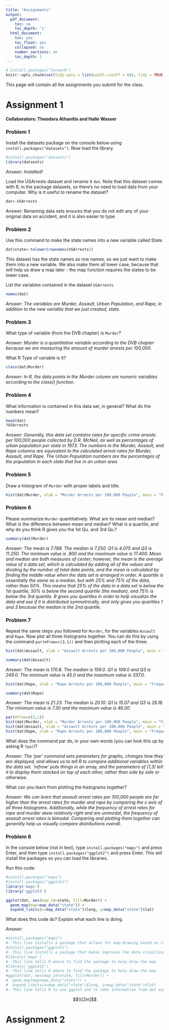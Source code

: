 ```yaml
---
title: "Assignments"
output:
  pdf_document:
    toc: no
    toc_depth: '1'
  html_document:
    toc: yes
    toc_float: yes
    collapsed: no
    number_sections: no
    toc_depth: 1
---
```


```r
# install.packages("formatR")
knitr::opts_chunk$set(tidy.opts = list(width.cutoff = 60), tidy = TRUE)
```

This page will contain all the assignments you submit for the class.



# Assignment 1

**Collaborators: Theodora Athanitis and Halle Wasser **


### Problem 1 

Install the datasets package on the console below using `install.packages("datasets")`. Now load the library.

```r
#install.packages("datasets")
library(datasets)
```

*Answer: Installed!*

Load the USArrests dataset and rename it `dat`. Note that this dataset comes with R, in the package datasets, so there's no need to load data from your computer. Why is it useful to rename the dataset?

```r
dat<-USArrests
```

Answer: Renaming data sets ensures that you do not edit any of your original data on accident, and it is also easier to type.

### Problem 2

Use this command to make the state names into a new variable called State. 

```r
dat$state<-tolower(rownames(USArrests))
```

This dataset has the state names as row names, so we just want to make them into a new variable. We also make them all lower case, because that will help us draw a map later - the map function requires the states to be lower case.


List the variables contained in the dataset `USArrests`.

```r
names(dat)
```
*Answer: The variables are Murder, Assault, Urban Population, and Rape, in addition to the new variable that we just created, state.*

### Problem 3 

What type of variable (from the DVB chapter) is `Murder`? 

*Answer: Murder is a quantitative variable according to the DVB chapter because we are measuring the amount of murder arrests per 100,000.*

What R Type of variable is it?


```r
class(dat$Murder)
```
*Answer: In R, the data points in the Murder column are numeric variables according to the class() function.*

### Problem 4

What information is contained in this data set, in general? What do the numbers mean? 

```r
head(dat)
?USArrests
```

*Answer: Generally, this data set contains rates for specific crime arrests per 100,000 people collected by D.R. McNeil, as well as percentages of urban population per state in 1973. The numbers in the Murder, Assault, and Rape columns are equivalent to the calculated arrest rates for Murder, Assault, and Rape. The Urban Population numbers are the percentages of the population in each state that live in an urban area.*

### Problem 5

Draw a histogram of `Murder` with proper labels and title.

```r
hist(dat$Murder, xlab = "Murder Arrests per 100,000 People", main = "Frequency of Murder Arrest Rates in the US", col = "purple")
```


### Problem 6

Please summarize `Murder` quantitatively. What are its mean and median? What is the difference between mean and median? What is a quartile, and why do you think R gives you the 1st Qu. and 3rd Qu.?



```r
summary(dat$Murder)
```
*Answer: The mean is 7.788.  The median is 7.250.  Q1 is 4.075 and Q3 is 11.250. The minimum value is .800 and the maximum value is 17.400. Mean and median are both measures of center; however, the mean is the average value of a data set, which is calculated by adding all of the values and dividing by the number of total data points, and the mean is calculated by finding the middle value when the data set is arranged in order.  A quartile is essentially the same as a median, but with 25% and 75% of the data, rather than 50%. This means that 25% of the data in a data set is below the 1st quartile, 50% is below the second quartile (the median), and 75% is below the 3rd quartile. R gives you quartiles in order to help visualize the data and see if it is distributed symmetrically, and only gives you quartiles 1 and 3 because the median is the 2nd quartile.*

### Problem 7

Repeat the same steps you followed for `Murder`, for the variables `Assault` and `Rape`. Now plot all three histograms together. You can do this by using the command `par(mfrow=c(3,1))` and then plotting each of the three. 

```r
hist(dat$Assault, xlab = "Assault Arrests per 100,000 People", main = "Frequency of Assault Arrest Rates in the US", col = "Blue")
```

```r
summary(dat$Assault)
```
*Answer: The mean is 170.8.  The median is 159.0.  Q1 is 109.0 and Q3 is 249.0. The minimum value is 45.0 and the maximum value is 337.0.*

```r
hist(dat$Rape, xlab = "Rape Arrests per 100,000 People", main = "Frequency of Rape Arrest Rates in the US", col = "Red")
```

```r
summary(dat$Rape)
```
*Answer: The mean is 21.23.  The median is 20.10.  Q1 is 15.07 and Q3 is 26.18. The minimum value is 7.30 and the maximum value is 46.00.*


```r
par(mfrow=c(3,1))
hist(dat$Murder, xlab = "Murder Arrests per 100,000 People", main = "Frequency of Murder Arrest Rates in the US", col = "purple")
hist(dat$Assault, xlab = "Assault Arrests per 100,000 People", main = "Frequency of Assault Arrest Rates in the US", col = "Blue")
hist(dat$Rape, xlab = "Rape Arrests per 100,000 People", main = "Frequency of Rape Arrest Rates in the US", col = "Red")

```


What does the command par do, in your own words (you can look this up by asking R `?par`)?

*Answer: The 'par' command sets parameters for graphs, changes how they are displayed, and allows us to tell R to compare additional variables within the data set. 'mfrow' puts things in an array, and the parameters of (1,3) tell it to display them stacked on top of each other, rather than side by side or otherwise.*

What can you learn from plotting the histograms together?

*Answer: We can learn that assault arrest rates per 100,000 people are far higher than the arrest rates for murder and rape by comparing the x axis of all three histograms. Additionally, while the frequency of arrest rates for rape and murder skew relatively right and are unimodal, the frequency of assault arrest rates is bimodal. Comparing and plotting them together can generally help us visually compare distributions overall.*
  
### Problem 8

In the console below (not in text), type `install.packages("maps")` and press Enter, and then type `install.packages("ggplot2")` and press Enter. This will install the packages so you can load the libraries.

Run this code:

```r
#install.packages("maps")
#install.packages("ggplot2")
library('maps') 
library('ggplot2') 

ggplot(dat, aes(map_id=state, fill=Murder)) + 
  geom_map(map=map_data("state")) + 
  expand_limits(x=map_data("state")$long, y=map_data("state")$lat)
```

What does this code do? Explain what each line is doing.

*Answer:*

```r
#install.packages("maps")
#- This line installs a package that allows for map-drawing based on state names provided within the data.
#install.packages("ggplot2")
#- This line installs a package that makes improves the data visualization so that the map is easier to understand.
#library('maps') 
#- This line tells R where to find the package to help draw the map
#library('ggplot2') 
#- This line tells R where to find the package to help draw the map
#ggplot(dat, aes(map_id=state, fill=Murder)) + 
#  geom_map(map=map_data("state")) + 
#  expand_limits(x=map_data("state")$long, y=map_data("state")$lat)
#- This line tells R to use ggplot and to take information from dat variable 'state', and then to draw a map with US states, specifically using numbers from the Murder column. This line also instructs R to color each state based on the numbers in the 'Murder' column. It additionally tells R to make the x and y axes and limits align with longitude and latitude in a US map.
```


$$\\[2in]$$

# Assignment 2

